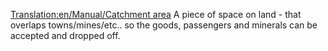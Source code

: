 [[Translation:en/Manual/Catchment area]]
A piece of space on land - that overlaps towns/mines/etc.. so the goods, passengers and minerals can be accepted and dropped off.